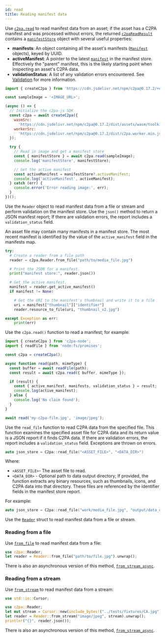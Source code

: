 ```yaml
---
id: read
title: Reading manifest data
---
```



<Tabs groupId="programming-lang">

<TabItem value="js" label="JavaScript" default>

Use [`c2pa.read`](../../docs/js-sdk/api/c2pa.c2pa#methods) to read manifest data from an asset; if the asset has a C2PA manifest and was processed without errors, the returned [`c2paReadResult`](../../docs/js-sdk/api/c2pa.c2pareadresult) contains a [`manifestStore`](../../docs/js-sdk/api/c2pa.c2pareadresult.manifeststore) object with several useful properties:

- **manifests**: An object containing all the asset's manifests ([`Manifest`](../../docs/js-sdk/api/c2pa.manifest) objects), keyed by UUID.
- **activeManifest**: A pointer to the latest [`manifest`](../../docs/js-sdk/api/c2pa.manifest) in the manifest store. Effectively the "parent" manifest, this is the likely starting point when inspecting an asset's C2PA data.
- **validationStatus**: A list of any validation errors encountered. See [Validation](../../docs/js-sdk/guides/validation) for more information.

```js
import { createC2pa } from 'https://cdn.jsdelivr.net/npm/c2pa@0.17.2/+esm';

const sampleImage = '<IMAGE_URL>';

(async () => {
  // Initialize the c2pa-js SDK
  const c2pa = await createC2pa({
    wasmSrc:
      'https://cdn.jsdelivr.net/npm/c2pa@0.17.2/dist/assets/wasm/toolkit_bg.wasm',
    workerSrc:
      'https://cdn.jsdelivr.net/npm/c2pa@0.17.2/dist/c2pa.worker.min.js',
  });

  try {
    // Read in image and get a manifest store
    const { manifestStore } = await c2pa.read(sampleImage);
    console.log('manifestStore', manifestStore);

    // Get the active manifest
    const activeManifest = manifestStore?.activeManifest;
    console.log('activeManifest', activeManifest);
  } catch (err) {
    console.error('Error reading image:', err);
  }
})();
```

</TabItem>

<TabItem value="python" label="Python">

Use the `Reader` object to read manifest data from a file or stream and perform validation on the manifest store. Use the `json()` method to return a JSON manifest report; If there are validation errors, the report includes a `validation_status` field.

An asset file may contain many manifests in a manifest store. The most recent manifest is identified by the value of the `active_manifest` field in the manifests map.

```py
try:
  # Create a reader from a file path
  reader = c2pa.Reader.from_file("path/to/media_file.jpg")

  # Print the JSON for a manifest.
  print("manifest store:", reader.json())

  # Get the active manifest.
  manifest = reader.get_active_manifest()
  if manifest != None:

    # Get the URI to the manifest's thumbnail and write it to a file
    uri = manifest["thumbnail"]["identifier"]
    reader.resource_to_file(uri, "thumbnail_v2.jpg")

except Exception as err:
    print(err)
```

</TabItem>

<TabItem value="node" label="Node.js">

Use the `c2pa.read()` function to read a manifest; for example:

```ts
import { createC2pa } from 'c2pa-node';
import { readFile } from 'node:fs/promises';

const c2pa = createC2pa();

async function read(path, mimeType) {
  const buffer = await readFile(path);
  const result = await c2pa.read({ buffer, mimeType });

  if (result) {
    const { active_manifest, manifests, validation_status } = result;
    console.log(active_manifest);
  } else {
    console.log('No claim found');
  }
}

await read('my-c2pa-file.jpg', 'image/jpeg');
```

</TabItem>

<TabItem value="cpp" label="C++">

Use the `read_file` function to read C2PA data from the specified file. This function examines the specified asset file for C2PA data and its return value is a JSON report if it finds C2PA data. If there are validation errors, the report includes a `validation_status` field. Exceptions are thrown on errors.

```cpp
auto json_store = C2pa::read_file("<ASSET_FILE>", "<DATA_DIR>")
```

Where:

- `<ASSET_FILE>`- The asset file to read.
- `<DATA_DIR>` - Optional path to data output directory; If provided, the function extracts any binary resources, such as thumbnails, icons, and C2PA data into that directory. These files are referenced by the identifier fields in the manifest store report.

For example:

```cpp
auto json_store = C2pa::read_file("work/media_file.jpg", "output/data_dir")
```

</TabItem>

<TabItem value="rust" label="Rust">

Use the [`Reader`](https://docs.rs/c2pa/latest/c2pa/struct.Reader.html) struct to read manifest data from a file or stream.

### Reading from a file

Use [`from_file`](https://docs.rs/c2pa/latest/c2pa/struct.Reader.html#method.from_file) to read manifest data from a file:

```rs
use c2pa::Reader;
let reader = Reader::from_file("path/to/file.jpg").unwrap();
```

There is also an asynchronous version of this method, [`from_stream_async`](https://docs.rs/c2pa/latest/c2pa/struct.Reader.html#method.from_file_async).

### Reading from a stream

Use [`from_stream`](https://docs.rs/c2pa/latest/c2pa/struct.Reader.html#method.from_stream) to read manifest data from a stream:

```rs
use std::io::Cursor;

use c2pa::Reader;
let mut stream = Cursor::new(include_bytes!("../tests/fixtures/CA.jpg"));
let reader = Reader::from_stream("image/jpeg", stream).unwrap();
println!("{}", reader.json());
```

There is also an asynchronous version of this method, [`from_stream_async`](https://docs.rs/c2pa/latest/c2pa/struct.Reader.html#method.from_stream_async).

</TabItem>

</Tabs>
